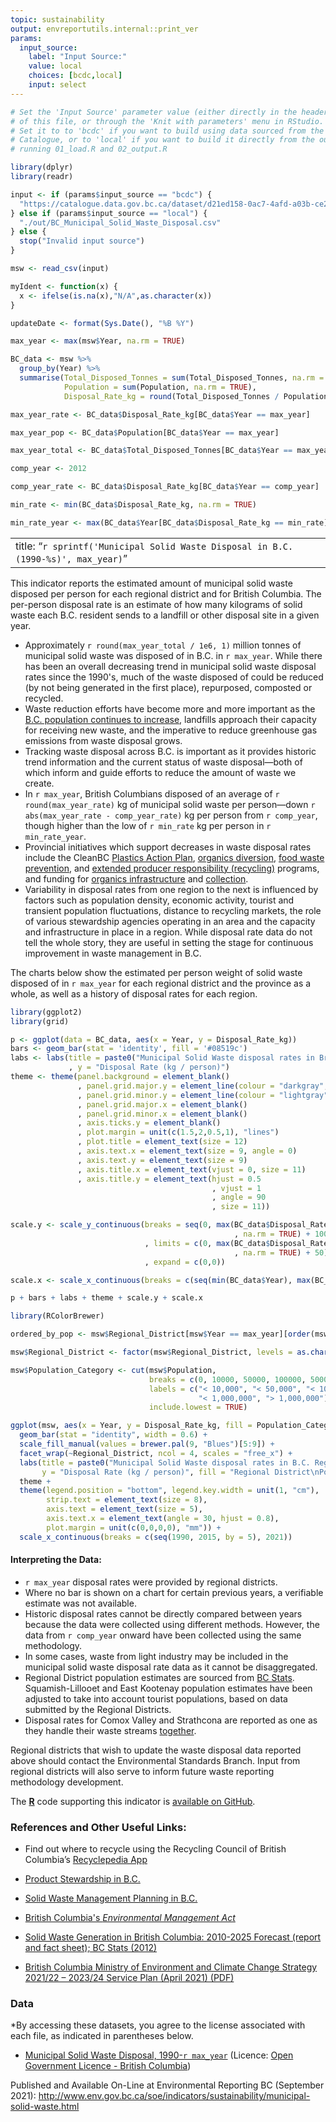 ```yaml
---
topic: sustainability
output: envreportutils.internal::print_ver
params:
  input_source:
    label: "Input Source:"
    value: local
    choices: [bcdc,local]
    input: select
---
```


<!--
Copyright 2018 Province of British Columbia

Licensed under the Apache License, Version 2.0 (the "License");
you may not use this file except in compliance with the License.
You may obtain a copy of the License at

http://www.apache.org/licenses/LICENSE-2.0

Unless required by applicable law or agreed to in writing, software distributed under the License is distributed on an "AS IS" BASIS,
WITHOUT WARRANTIES OR CONDITIONS OF ANY KIND, either express or implied.
See the License for the specific language governing permissions and limitations under the License.
-->


```r
# Set the 'Input Source' parameter value (either directly in the header
# of this file, or through the 'Knit with parameters' menu in RStudio.
# Set it to to 'bcdc' if you want to build using data sourced from the BC Data 
# Catalogue, or to 'local' if you want to build it directly from the output of 
# running 01_load.R and 02_output.R

library(dplyr)
library(readr)

input <- if (params$input_source == "bcdc") {
  "https://catalogue.data.gov.bc.ca/dataset/d21ed158-0ac7-4afd-a03b-ce22df0096bc/resource/d2648733-e484-40f2-b589-48192c16686b/download/bcmunicipalsolidwastedisposal.csv"
} else if (params$input_source == "local") {
  "./out/BC_Municipal_Solid_Waste_Disposal.csv"
} else {
  stop("Invalid input source")
}

msw <- read_csv(input)

myIdent <- function(x) {
  x <- ifelse(is.na(x),"N/A",as.character(x))
}

updateDate <- format(Sys.Date(), "%B %Y")

max_year <- max(msw$Year, na.rm = TRUE)

BC_data <- msw %>% 
  group_by(Year) %>% 
  summarise(Total_Disposed_Tonnes = sum(Total_Disposed_Tonnes, na.rm = TRUE), 
            Population = sum(Population, na.rm = TRUE), 
            Disposal_Rate_kg = round(Total_Disposed_Tonnes / Population * 1000))

max_year_rate <- BC_data$Disposal_Rate_kg[BC_data$Year == max_year]

max_year_pop <- BC_data$Population[BC_data$Year == max_year]

max_year_total <- BC_data$Total_Disposed_Tonnes[BC_data$Year == max_year]

comp_year <- 2012

comp_year_rate <- BC_data$Disposal_Rate_kg[BC_data$Year == comp_year]

min_rate <- min(BC_data$Disposal_Rate_kg, na.rm = TRUE)

min_rate_year <- max(BC_data$Year[BC_data$Disposal_Rate_kg == min_rate], na.rm = TRUE)
```

---
title: "`r sprintf('Municipal Solid Waste Disposal in B.C. (1990-%s)', max_year)`"
---

This indicator reports the estimated amount of municipal solid waste
disposed per person for each regional district and for British Columbia.
The per-person disposal rate is an estimate of how many kilograms of solid
waste each B.C. resident sends to a landfill or other disposal site in a
given year.

-   Approximately `r round(max_year_total / 1e6, 1)` million tonnes of municipal 
    solid waste was disposed of in B.C. in `r max_year`. While there has been an overall
    decreasing trend in municipal solid waste disposal rates since the
    1990\'s, much of the waste disposed of could be reduced (by not
    being generated in the first place), repurposed, composted or
    recycled.
-   Waste reduction efforts have become more and more important as
    the [B.C. population continues to
    increase](http://www.env.gov.bc.ca/soe/indicators/sustainability/bc-population.html),
    landfills approach their capacity for receiving new waste, and the
    imperative to reduce greenhouse gas emissions from waste disposal
    grows.
-   Tracking waste disposal across B.C. is important as it provides
    historic trend information and the current status of waste
    disposal---both of which inform and guide efforts to reduce the
    amount of waste we create.
-   In `r max_year`, British Columbians disposed of an
    average of `r round(max_year_rate)` kg of municipal solid
    waste per person---down `r abs(max_year_rate - comp_year_rate)` kg per person from `r comp_year`, though higher 
    than the low of `r min_rate` kg per person in `r min_rate_year`.
-   Provincial initiatives which support decreases in waste disposal
    rates include the CleanBC [Plastics Action Plan](https://cleanbc.gov.bc.ca/app/uploads/sites/436/2019/08/CleanBC_PlasticsActionPlan_ConsultationPaper_07252019_B.pdf), [organics
    diversion](https://www2.gov.bc.ca/gov/content/environment/waste-management/food-and-organic-waste/organic-waste-diversion), [food
    waste
    prevention](https://www2.gov.bc.ca/gov/content/environment/waste-management/food-and-organic-waste/prevent-food-waste),
    and [extended producer
    responsibility (recycling)](https://www2.gov.bc.ca/gov/content/environment/waste-management/recycling/extended-producer-responsibility) programs, and funding for [organics infrastructure](https://www2.gov.bc.ca/gov/content/environment/waste-management/food-and-organic-waste/organic-waste-diversion/organics-infrastructure-program) and [collection](https://www2.gov.bc.ca/gov/content/environment/waste-management/food-and-organic-waste/organic-waste-diversion/cleanbc-organic-infrastructure-and-collection-program).
-   Variability in disposal rates from one region to the next is
    influenced by factors such as population density, economic activity,
    tourist and transient population fluctuations, distance to recycling
    markets, the role of various stewardship agencies operating in an
    area and the capacity and infrastructure in place in a region. While disposal rate data do not tell the whole story, they are useful in
    setting the stage for continuous improvement in waste management in
    B.C.

The charts below show the estimated per person weight of solid waste
disposed of in `r max_year` for each regional district and the province as a
whole, as well as a history of disposal rates for each region.

```r
library(ggplot2)
library(grid)

p <- ggplot(data = BC_data, aes(x = Year, y = Disposal_Rate_kg))
bars <- geom_bar(stat = 'identity', fill = '#08519c')
labs <- labs(title = paste0("Municipal Solid Waste disposal rates in British Columbia, 1990-", max_year)
             , y = "Disposal Rate (kg / person)")
theme <- theme(panel.background = element_blank()
               , panel.grid.major.y = element_line(colour = "darkgray", size = 0.5)
               , panel.grid.minor.y = element_line(colour = "lightgray", size = 0.5)
               , panel.grid.major.x = element_blank()
               , panel.grid.minor.x = element_blank()
               , axis.ticks.y = element_blank()
               , plot.margin = unit(c(1.5,2,0.5,1), "lines")
               , plot.title = element_text(size = 12)
               , axis.text.x = element_text(size = 9, angle = 0)
               , axis.text.y = element_text(size = 9)
               , axis.title.x = element_text(vjust = 0, size = 11)
               , axis.title.y = element_text(hjust = 0.5
                                             , vjust = 1
                                             , angle = 90
                                             , size = 11))

scale.y <- scale_y_continuous(breaks = seq(0, max(BC_data$Disposal_Rate_kg
                                                  , na.rm = TRUE) + 100, by = 100)
                              , limits = c(0, max(BC_data$Disposal_Rate_kg
                                                  , na.rm = TRUE) + 50)
                              , expand = c(0,0))

scale.x <- scale_x_continuous(breaks = c(seq(min(BC_data$Year), max(BC_data$Year)-6, by = 5), 2021))

p + bars + labs + theme + scale.y + scale.x
```

```r
library(RColorBrewer)

ordered_by_pop <- msw$Regional_District[msw$Year == max_year][order(msw$Population[msw$Year == max_year])]

msw$Regional_District <- factor(msw$Regional_District, levels = as.character(ordered_by_pop))

msw$Population_Category <- cut(msw$Population, 
                               breaks = c(0, 10000, 50000, 100000, 500000, 1e6, Inf), 
                               labels = c("< 10,000", "< 50,000", "< 100,000", "< 500,000", 
                                          "< 1,000,000", "> 1,000,000"), 
                               include.lowest = TRUE)

ggplot(msw, aes(x = Year, y = Disposal_Rate_kg, fill = Population_Category)) +
  geom_bar(stat = "identity", width = 0.6) +
  scale_fill_manual(values = brewer.pal(9, "Blues")[5:9]) + 
  facet_wrap(~Regional_District, ncol = 4, scales = "free_x") + 
  labs(title = paste0("Municipal Solid Waste disposal rates in B.C. Regional Districts, 1990-", max_year, "\n"), 
       y = "Disposal Rate (kg / person)", fill = "Regional District\nPopulation") + 
  theme + 
  theme(legend.position = "bottom", legend.key.width = unit(1, "cm"), 
        strip.text = element_text(size = 8),
        axis.text = element_text(size = 5), 
        axis.text.x = element_text(angle = 30, hjust = 0.8), 
        plot.margin = unit(c(0,0,0,0), "mm")) + 
  scale_x_continuous(breaks = c(seq(1990, 2015, by = 5), 2021))
```

\begin{center}
\fbox{
\begin{minipage}[c]{12cm}
\textbf{What is Included in Disposal Rate?}
\vspace{-3.5mm}
\begin{itemize}
\itemsep1pt\parskip0pt\parsep0pt
\item
Disposal rates reported here include waste from the residential sector,
institutional, commercial, and light industrial sources as well as waste
from construction, demolition and renovation activities.
\item
Disposal rates do not include hazardous, biomedical, or agricultural
waste, motor vehicles or components, heavy industry, or contaminated
soil.
\item
Waste that is reused or recycled is also not included.
\end{itemize}
\end{minipage}
}
\end{center}


#### Interpreting the Data:

-   `r max_year` disposal rates were provided by regional districts.
-   Where no bar is shown on a chart for certain previous years, a
    verifiable estimate was not available.
-   Historic disposal rates cannot be directly compared between years
    because the data were collected using different methods. However,
    the data from `r comp_year` onward have been collected using the same
    methodology.
-   In some cases, waste from light industry may be included in the
    municipal solid waste disposal rate data as it cannot be
    disaggregated.
-   Regional District population estimates are sourced from [BC
    Stats](https://www2.gov.bc.ca/gov/content?id=36D1A7A4BEE248598281824C13CB65B6).
    Squamish-Lillooet and East
    Kootenay population estimates have been adjusted to take into account tourist populations, 
    based on data submitted by the Regional Districts.
-   Disposal rates for Comox Valley and Strathcona are reported as one
    as they handle their waste
    streams [together](http://www.cswm.ca/index.html).

Regional districts that wish to update the waste disposal data reported
above should contact the Environmental Standards Branch. Input from regional districts will
also serve to inform future waste reporting methodology development. 

The  [**R**](http://www.r-project.org) code supporting this indicator is [available on GitHub](https://github.com/bcgov/msw-disposal-indicator).

### References and Other Useful Links:

-   Find out where to recycle using the Recycling Council of British
    Columbia's [Recyclepedia
    App](https://www.rcbc.ca/recyclepedia/search)

-   [Product Stewardship in
    B.C.](http://www2.gov.bc.ca/gov/content?id=BEBA70369C274C8FBA4FB42BE828A9EB)

-   [Solid Waste Management Planning in
    B.C.](http://www2.gov.bc.ca/gov/content?id=CBCECCAABAA2401B9FB3B7CE63129709)

-   [British Columbia\'s *Environmental Management
    Act*](http://www.bclaws.ca/civix/document/id/complete/statreg/03053_00)

-   [Solid Waste Generation in British Columbia: 2010-2025 Forecast
    (report and fact sheet); BC
    Stats (2012)](https://www2.gov.bc.ca/assets/gov/data/statistics/nature-environment/solid_waste_generation_2010_2025.pdf)

-   [British Columbia Ministry of Environment and Climate Change
    Strategy 2021/22 -- 2023/24 Service Plan (April 2021)
    (PDF)](https://www.bcbudget.gov.bc.ca/2021/sp/pdf/ministry/env.pdf)

### Data

\*By accessing these datasets, you agree to the license associated with
each file, as indicated in parentheses below.

-   [Municipal Solid Waste Disposal,
1990-`r max_year`](https://catalogue.data.gov.bc.ca/dataset/d21ed158-0ac7-4afd-a03b-ce22df0096bc) (Licence: [Open Government Licence - British Columbia](http://www2.gov.bc.ca/gov/content?id=A519A56BC2BF44E4A008B33FCF527F61))

Published and Available On-Line at Environmental Reporting BC (September 2021):
<http://www.env.gov.bc.ca/soe/indicators/sustainability/municipal-solid-waste.html>
